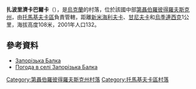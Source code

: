 {{coord|47|44|36|N|34|56|45|E|scale:30000_region:UA|display=title}}

'''扎波里濟卡巴爾卡'''（{{lang-uk|Запорізька Балка}}），是[[烏克蘭|烏克蘭]]的村落，位於該國中部[[第聶伯羅彼得羅夫斯克州|第聶伯羅彼得羅夫斯克州]]，由[[托馬基夫卡區|托馬基夫卡區]]負責管轄，距離[[新米海利夫卡_(托馬基夫卡區)|新米海利夫卡]]、[[甘尼夫卡_(托馬基夫卡區)|甘尼夫卡]]和[[烏季連西克|烏季連西克]]1公里，海拔高度108米，2001年人口132。

==參考資料==
*[http://gska2.rada.gov.ua/pls/z7502/A005?rdat1=06.12.2007&rf7571=6623 Запорізька Балка]{{dead link|date=2018年3月 |bot=InternetArchiveBot |fix-attempted=yes }}
* [http://weather.in.ua/ua/dnepropetrovskaja/8490 Погода в селі Запорізька Балка] {{Wayback|url=http://weather.in.ua/ua/dnepropetrovskaja/8490 |date=20160607105216 }}

{{DEFAULTSORT:Запорізька Балка}}
[[Category:第聶伯羅彼得羅夫斯克州村落|Category:第聶伯羅彼得羅夫斯克州村落]]
[[Category:托馬基夫卡區村落|Category:托馬基夫卡區村落]]


{{Dnipropetrovsk-geo-stub}}